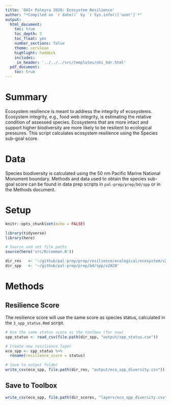 ```yaml
---
title: 'OHI+ Palmyra 2020: Ecosystem Resilience'
author: "*Compiled on `r date()` by `r Sys.info()['user']`*"
output: 
  html_document:
    toc: true
    toc_depth: 3 
    toc_float: yes
    number_sections: false
    theme: cerulean
    highlight: haddock
    includes: 
     in_header: '../../../src/templates/ohi_hdr.html' 
  pdf_document:
    toc: true
---
```


# Summary 

Ecosystem resilience is meant to address the integrity of ecosystems. Ecosystem integrity, e.g., food web integrity, is estimating the relative condition of assessed species. Ecosystems that are more intact and support higher biodiversity are more likely to be resilient to ecological pressures. This script calculates ecosystem resilience using the Species sub-goal score. 

# Data 

Species biodiversity is calculated using the 50 nm Pacific Marine National Monument boundary. Methods and data used to obtain the species sub-goal score can be found in data prep scripts in `pal-prep/prep/bd/spp` or in the Methods document.    

# Setup 

```r
knitr::opts_chunk$set(echo = FALSE)

library(tidyverse)
library(here)

# Source and set file paths
source(here('src/R/common.R'))

dir_res   <- '~/github/pal-prep/prep/resilience/ecological/ecosystem/v2020'
dir_spp   <- '~/github/pal-prep/prep/bd/spp/v2020'
```


# Methods 

## Resilience Score 

The resilience score will use the same score as species status, calculated in the `3_spp_status.Rmd` script.  

```r
# Use the same status score as the toolbox (for now)
spp_status <- read_csv(file.path(dir_spp, "output/spp_status.csv")) 

# Create new resilience layer 
eco_spp <- spp_status %>% 
  rename(resilience_score = status)

# Save to output folder
write_csv(eco_spp, file.path(dir_res, "output/eco_spp_diversity.csv"))
```

## Save to Toolbox 

```r
write_csv(eco_spp, file.path(dir_scores, "layers/eco_spp_diversity.csv"))
```

